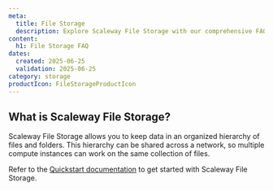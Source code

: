 ```yaml
---
meta:
  title: File Storage
  description: Explore Scaleway File Storage with our comprehensive FAQ covering performance, persistence, and more.
content:
  h1: File Storage FAQ
dates:
  created: 2025-06-25
  validation: 2025-06-25
category: storage
productIcon: FileStorageProductIcon
---
```


## What is Scaleway File Storage?

Scaleway File Storage allows you to keep data in an organized hierarchy of files and folders. This hierarchy can be shared across a network, so multiple compute instances can work on the same collection of files.

Refer to the [Quickstart documentation](/file-storage/quickstart/) to get started with Scaleway File Storage.